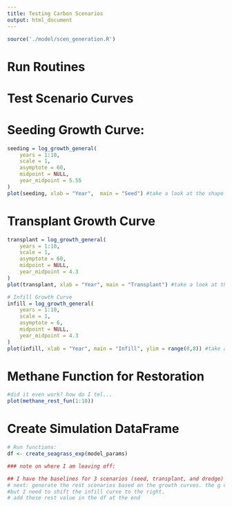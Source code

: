 ```yaml
---
title: Testing Carbon Scenarios
output: html_document
---
```

```r
source('./model/scen_generation.R')
```
################################
# Run Routines
################################
# Test Scenario Curves

# Seeding Growth Curve:
```r
seeding = log_growth_general(
    years = 1:10,
    scale = 1,
    asymptote = 60,
    midpoint = NULL,
    year_midpoint = 5.55
)
plot(seeding, xlab = "Year",  main = "Seed") #take a look at the shape of the curve
```

# Transplant Growth Curve
```r
transplant = log_growth_general(
    years = 1:10,
    scale = 1,
    asymptote = 60,
    midpoint = NULL,
    year_midpoint = 4.3
)
plot(transplant, xlab = "Year", main = "Transplant") #take a look at the shape of the curve
```

```r
# Infill Growth Curve
infill = log_growth_general(
    years = 1:10,
    scale = 1,
    asymptote = 6,
    midpoint = NULL,
    year_midpoint = 4.3
)
plot(infill, xlab = "Year", main = "Infill", ylim = range(0,8)) #take a look at the shape of the curve
```

# Methane Function for Restoration
```r
#did it even work? how do I tel... 
plot(methane_rest_fun(1:10))
```

# Create Simulation DataFrame
```r
# Run functions:
df <- create_seagrass_exp(model_params)

### note on where I am leaving off: 

## I have the baselines for 3 scenarios (seed, transplant, and dredge) -  these are all the same
# next: generate the rest scenarios based on the growth curves. the g curves for seed and transplant are good, 
#but I need to shift the infill curve to the right. 
# add these rest value in the df at the end
```